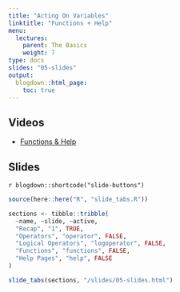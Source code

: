 ```yaml
---
title: "Acting On Variables"
linktitle: "Functions + Help"
menu:
  lectures:
    parent: The Basics
    weight: 7
type: docs
slides: "05-slides"
output:
  blogdown::html_page:
    toc: true
---
```


## Videos

- [Functions & Help](https://youtu.be/jT-Beo8PCWg)

## Slides

`r blogdown::shortcode("slide-buttons")`

```r

source(here::here("R", "slide_tabs.R"))

sections <- tibble::tribble(
  ~name, ~slide, ~active,
  "Recap", "1", TRUE,
  "Operators", "operator", FALSE,
  "Logical Operators", "logoperator", FALSE,
  "Functions", "functions", FALSE,
  "Help Pages", "help", FALSE
)

slide_tabs(sections, "/slides/05-slides.html")
```